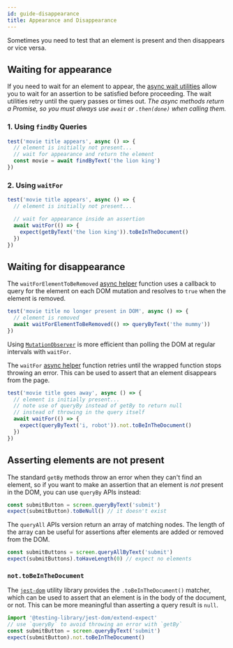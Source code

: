 ```yaml
---
id: guide-disappearance
title: Appearance and Disappearance
---
```


Sometimes you need to test that an element is present and then disappears or
vice versa.

## Waiting for appearance

If you need to wait for an element to appear, the [async wait
utilities][async-api] allow you to wait for an assertion to be satisfied before
proceeding. The wait utilities retry until the query passes or times out. _The
async methods return a Promise, so you must always use `await` or `.then(done)`
when calling them._

### 1. Using `findBy` Queries

```jsx
test('movie title appears', async () => {
  // element is initially not present...
  // wait for appearance and return the element
  const movie = await findByText('the lion king')
})
```

### 2. Using `waitFor`

```jsx
test('movie title appears', async () => {
  // element is initially not present...

  // wait for appearance inside an assertion
  await waitFor(() => {
    expect(getByText('the lion king')).toBeInTheDocument()
  })
})
```

## Waiting for disappearance

The `waitForElementToBeRemoved` [async helper][async-api] function uses a
callback to query for the element on each DOM mutation and resolves to `true`
when the element is removed.

```jsx
test('movie title no longer present in DOM', async () => {
  // element is removed
  await waitForElementToBeRemoved(() => queryByText('the mummy'))
})
```

Using
[`MutationObserver`](https://developer.mozilla.org/en-US/docs/Web/API/MutationObserver)
is more efficient than polling the DOM at regular intervals with `waitFor`.

The `waitFor` [async helper][async-api] function retries until the wrapped
function stops throwing an error. This can be used to assert that an element
disappears from the page.

```jsx
test('movie title goes away', async () => {
  // element is initially present...
  // note use of queryBy instead of getBy to return null
  // instead of throwing in the query itself
  await waitFor(() => {
    expect(queryByText('i, robot')).not.toBeInTheDocument()
  })
})
```

## Asserting elements are not present

The standard `getBy` methods throw an error when they can't find an element, so
if you want to make an assertion that an element is _not_ present in the DOM,
you can use `queryBy` APIs instead:

```javascript
const submitButton = screen.queryByText('submit')
expect(submitButton).toBeNull() // it doesn't exist
```

The `queryAll` APIs version return an array of matching nodes. The length of the
array can be useful for assertions after elements are added or removed from the
DOM.

```javascript
const submitButtons = screen.queryAllByText('submit')
expect(submitButtons).toHaveLength(0) // expect no elements
```

### `not.toBeInTheDocument`

The [`jest-dom`](ecosystem-jest-dom.mdx) utility library provides the
`.toBeInTheDocument()` matcher, which can be used to assert that an element is
in the body of the document, or not. This can be more meaningful than asserting
a query result is `null`.

```javascript
import '@testing-library/jest-dom/extend-expect'
// use `queryBy` to avoid throwing an error with `getBy`
const submitButton = screen.queryByText('submit')
expect(submitButton).not.toBeInTheDocument()
```

[async-api]: dom-testing-library/api-async.mdx
